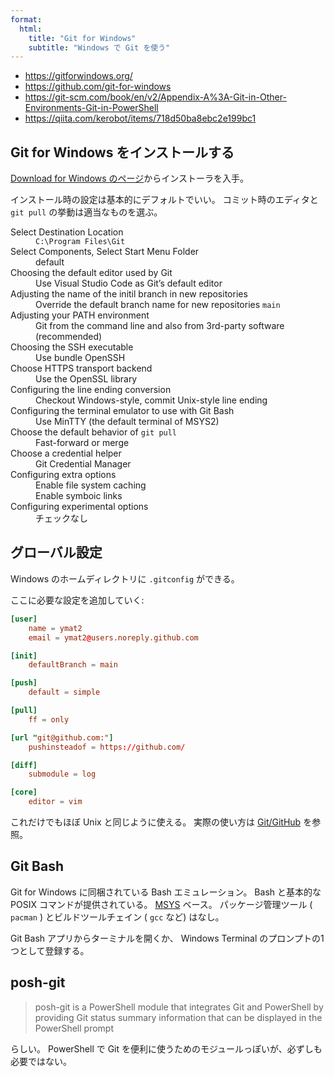 ```yaml
---
format:
  html:
    title: "Git for Windows"
    subtitle: "Windows で Git を使う"
---
```


- <https://gitforwindows.org/>
- <https://github.com/git-for-windows>
- <https://git-scm.com/book/en/v2/Appendix-A%3A-Git-in-Other-Environments-Git-in-PowerShell>
- <https://qiita.com/kerobot/items/718d50ba8ebc2e199bc1>


## Git for Windows をインストールする

[Download for Windows のページ](https://git-scm.com/download/win)からインストーラを入手。

インストール時の設定は基本的にデフォルトでいい。
コミット時のエディタと `git pull` の挙動は適当なものを選ぶ。

Select Destination Location
: `C:\Program Files\Git`

Select Components, Select Start Menu Folder
: default

Choosing the default editor used by Git
: Use Visual Studio Code as Git's default editor

Adjusting the name of the initil branch in new repositories
: Override the default branch name for new repositories `main`

Adjusting your PATH environment
: Git from the command line and also from 3rd-party software (recommended)

Choosing the SSH executable
: Use bundle OpenSSH

Choose HTTPS transport backend
: Use the OpenSSL library

Configuring the line ending conversion
: Checkout Windows-style, commit Unix-style line ending

Configuring the terminal emulator to use with Git Bash
: Use MinTTY (the default terminal of MSYS2)

Choose the default behavior of `git pull`
: Fast-forward or merge

Choose a credential helper
: Git Credential Manager

Configuring extra options
: Enable file system caching
: Enable symboic links

Configuring experimental options
: チェックなし


## グローバル設定

Windows のホームディレクトリに `.gitconfig` ができる。

ここに必要な設定を追加していく:

```.conf
[user]
    name = ymat2
    email = ymat2@users.noreply.github.com

[init]
    defaultBranch = main

[push]
    default = simple

[pull]
    ff = only

[url "git@github.com:"]
    pushinsteadof = https://github.com/

[diff]
    submodule = log

[core]
    editor = vim
```

これだけでもほぼ Unix と同じように使える。
実際の使い方は [Git/GitHub](/cli/git.qmd) を参照。


## Git Bash

Git for Windows に同梱されている Bash エミュレーション。
Bash と基本的な POSIX コマンドが提供されている。
[MSYS](https://www.msys2.org/) ベース。
パッケージ管理ツール ( `pacman` ) とビルドツールチェイン ( `gcc` など) はなし。

Git Bash アプリからターミナルを開くか、
Windows Terminal のプロンプトの1つとして登録する。


## posh-git

> posh-git is a PowerShell module that integrates Git and PowerShell
> by providing Git status summary information that can be displayed in the PowerShell prompt

らしい。
PowerShell で Git を便利に使うためのモジュールっぽいが、必ずしも必要ではない。
